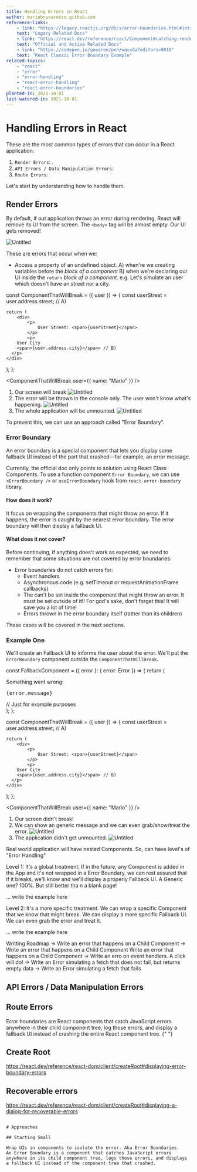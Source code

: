 ```yaml
---
title: Handling Errors in React
author: mariobrusarosco.github.com
reference-links:
	- link: "https://legacy.reactjs.org/docs/error-boundaries.html#introducing-error-boundaries"
	text: "Legacy Related Docs"
	- link: "https://react.dev/reference/react/Component#catching-rendering-errors-with-an-error-boundary"
	text: "Official and Active Related Docs"
	- link: "https://codepen.io/gaearon/pen/wqvxGa?editors=0010"
	text: "React Classic Error Boundary Example"
related-topics:
	- "react"
	- "error"
	- "error-handling"
	- "react-error-handling"
	- "react-error-boundaries"
planted-in: 2021-10-01
last-watered-in: 2021-10-01
---
```


# Handling Errors in React

These are the most common types of errors that can occur in a React application:

1. `Render Errors`: .
2. `API Errors / Data Manipulation Errors`:
3. `Route Errors`:

Let's start by understanding how to handle them.

## Render Errors

By default, if out application throws an error during rendering, React will remove its UI from the screen. The `<body>` tag will be almost empty. Our UI gets removed!

![Untitled](/handling-errors-in-react-01.png)

These are errors that occur when we:

- Access a property of an undefined object. A) when're we creating variables before the _block of a component_ B) when we're declaring our UI inside the `return` _block of a component_.
  e.g. Let's simulate an user which doesn't have an street nor a city.

<CodeSnippet lang="tsx">
const ComponentThatWillBreak = ({ user }) => {
  const userStreet = user.address.street; // A)

    return (
    	<div>
    		<p>
    			User Street: <span>{userStreet}</span>
    		</p>
    		<p>
        User City
        <span>{user.address.city}</span> // B)
      </p>
    </div>

); };

<ComponentThatWillBreak user={{ name: "Mario" }} />

</CodeSnippet>

1. Our screen will break
   ![Untitled](/handling-errors-in-react-02.png)
2. The error will be thrown in the console only. The user won't know what's happening.
   ![Untitled](/handling-errors-in-react-03.png)
3. The whole application will be unmounted.
   ![Untitled](/handling-errors-in-react-04.png)

To prevent this, we can use an approach called "Error Boundary".

### Error Boundary

<Quote>
  An error boundary is a special component that lets you display some fallback
  UI instead of the part that crashed—for example, an error message.
</Quote>

Currently, the official doc only points to solution using React Class Components. To use a function component `Error Boundary`, we can use `<ErrorBoundary />` or `useErrorBoundary` hook from `react-error-boundary` library.

#### How does it work?

It focus on wrapping the components that might throw an error.
If it happens, the error is caught by the nearest error boundary. The error boundary will then display a fallback UI.

#### What does it not cover?

Before continuing, if anything does't work as expected, we need to remember that some situations are not covered by error boundaries:

- Error boundaries do not catch errors for:
  - Event handlers
  - Asynchronous code (e.g. setTimeout or requestAnimationFrame callbacks)
  - The <ErrorBoundary> can't be set inside the component that might throw an error. It must be set outside of it!! For god's sake, don't forget this! It will save you a lot of time!
  - Errors thrown in the error boundary itself (rather than its children)

These cases will be covered in the next sections.

### Example One

We'll create an Fallback UI to informe the user about the error.
We'll put the `ErrorBoundary` component outside the `ComponentThatWillBreak`.

<CodeSnippet lang="tsx">

const FallbackComponent = ({ error }: { error: Error }) => {
return (

<div role="alert">
  <p>Something went wrong:</p>
  <pre style={{ color: "red" }}>{error.message}</pre> // Just for example purposes
</div>
); };

const ComponentThatWillBreak = ({ user }) => {
const userStreet = user.address.street; // A)

    return (
    	<div>
    		<p>
    			User Street: <span>{userStreet}</span>
    		</p>
    		<p>
        User City
        <span>{user.address.city}</span> // B)
      </p>
    </div>

); };

<ComponentThatWillBreak user={{ name: "Mario" }} />

</CodeSnippet>

1. Our screen didn't break!
2. We can show an generic message and we can even grab/show/treat the error.
   ![Untitled](/handling-errors-in-react-05.png)
3. The application didn't get unmounted.
   ![Untitled](/handling-errors-in-react-06.png)

Real world application will have nested Components. So, can have level's of "Error Handling"

Level 1: It's a global treatment. If in the future, any Component is added in the App and it's not wrapped in a Error Boundary, we can rest assured that if it breaks, we'll know and we'll display a properly Fallback UI. A Generic one? 100%. But still better tha
n a blank page!

... write the example here

Level 2: It's a more specific treatment. We can wrap a specific Component that we know that might break. We can display a more specific Fallback UI. We can even grab the error and treat it.

... write the example here

Writting Roadmap
-> Write an error that happens on a Child Component
-> Write an error that happens on a Child Component Write an error that happens on a Child Component
-> Write an erro on event handlers. A click will do!
-> Write an Error simulating a fetch that does not fail, but returns empty data
-> Write an Error simulating a fetch that fails

## API Errors / Data Manipulation Errors

## Route Errors

<Callout>
  Error boundaries are React components that catch JavaScript errors anywhere in
  their child component tree, log those errors, and display a fallback UI
  instead of crashing the entire React component tree.
</Callout>{" "}

## Create Root

https://react.dev/reference/react-dom/client/createRoot#displaying-error-boundary-errors

## Recoverable errors

https://react.dev/reference/react-dom/client/createRoot#displaying-a-dialog-for-recoverable-errors

```

# Approaches

## Starting Small

Wrap UIs in components to isolate the error. Aka Error Boundaries.
An Error Boundary is a component that catches JavaScript errors anywhere in its child component tree, logs those errors, and displays a fallback UI instead of the component tree that crashed.
```
